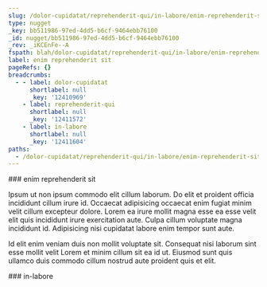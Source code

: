 ```yaml
---
slug: /dolor-cupidatat/reprehenderit-qui/in-labore/enim-reprehenderit-sit
type: nugget
_key: bb511986-97ed-4dd5-b6cf-9464ebb76100
_id: nugget/bb511986-97ed-4dd5-b6cf-9464ebb76100
_rev: _iKCEnFe--A
fspath: blah/dolor-cupidatat/reprehenderit-qui/in-labore/enim-reprehenderit-sit.md
label: enim reprehenderit sit
pageRefs: {}
breadcrumbs:
  - - label: dolor-cupidatat
      shortlabel: null
      _key: '12410969'
    - label: reprehenderit-qui
      shortlabel: null
      _key: '12411572'
    - label: in-labore
      shortlabel: null
      _key: '12411604'
paths:
  - /dolor-cupidatat/reprehenderit-qui/in-labore/enim-reprehenderit-sit
---
```


<NuggetArea>
<Nugget slug="/dolor-cupidatat/reprehenderit-qui/in-labore/enim-reprehenderit-sit" type="nugget" _key="bb511986-97ed-4dd5-b6cf-9464ebb76100" _id="nugget/bb511986-97ed-4dd5-b6cf-9464ebb76100" _rev="_iKCEnFe--A" fspath="blah/dolor-cupidatat/reprehenderit-qui/in-labore/enim-reprehenderit-sit.md" label="enim reprehenderit sit" paths="/dolor-cupidatat/reprehenderit-qui/in-labore/enim-reprehenderit-sit">
<NuggetBody>
### enim reprehenderit sit

Ipsum ut non ipsum commodo elit cillum laborum. Do elit et proident officia incididunt cillum irure id. Occaecat adipisicing occaecat enim fugiat minim velit cillum excepteur dolore. Lorem ea irure mollit magna esse ea esse velit elit quis incididunt irure exercitation aute. Culpa cillum voluptate magna incididunt id. Adipisicing nisi cupidatat labore enim tempor sunt aute.

Id elit enim veniam duis non mollit voluptate sit. Consequat nisi laborum sint esse mollit velit Lorem et minim cillum sit ea id ut. Eiusmod sunt quis ullamco duis commodo cillum nostrud aute proident quis et elit.

</NuggetBody>
<Breadcrumbs>
<Crumbs>
<Crumb _key="12410969" label="dolor-cupidatat" /><Crumb _key="12411572" label="reprehenderit-qui" /><Crumb _key="12411604" label="in-labore" />
</Crumbs>
</Breadcrumbs>
</Nugget>

<NuggetsInbound>
</NuggetsInbound>
<NuggetsOutbound>
</NuggetsOutbound>
</NuggetArea>
<PassagesInbound>
<Passage direction="inbound" type="passage" _key="12411604" _id="passage/12411604" _rev="_iKCEnFe---" label="in-labore" passage="in-labore" fspath="blah/dolor-cupidatat/reprehenderit-qui/in-labore" paths="/dolor-cupidatat/reprehenderit-qui/in-labore" slug="/dolor-cupidatat/reprehenderit-qui/in-labore">
<NuggetBody>
### in-labore

</NuggetBody>
<Breadcrumbs>
<Crumbs>
<Crumb _key="12410969" label="dolor-cupidatat" /><Crumb _key="12411572" label="reprehenderit-qui" />
</Crumbs>
</Breadcrumbs>
</Passage>

</PassagesInbound>
<PassagesOutbound>
</PassagesOutbound>
